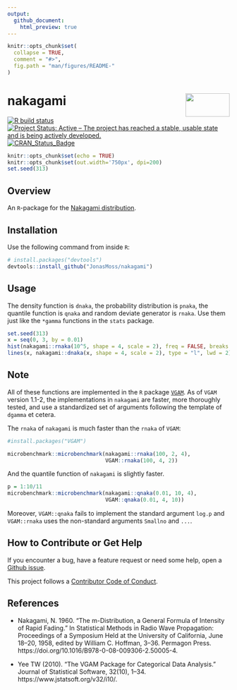 ```yaml
---
output:
  github_document:
    html_preview: true
---
```


<!-- README.md is generated from README.Rmd. Please edit that file -->

```r
knitr::opts_chunk$set(
  collapse = TRUE,
  comment = "#>",
  fig.path = "man/figures/README-"
)
```

# nakagami <img src="man/figures/logo.png" align="right" width="100" height="53.4" />
[![R build status](https://github.com/JonasMoss/nakagami/workflows/R-CMD-check/badge.svg)](https://github.com/JonasMoss/nakagami/actions)
[![Project Status: Active – The project has reached a stable, usable state and is being actively developed.](https://www.repostatus.org/badges/latest/active.svg)](https://www.repostatus.org/#active)
[![CRAN_Status_Badge](https://www.r-pkg.org/badges/version/nakagami)](https://cran.r-project.org/package=nakagami)

```r
knitr::opts_chunk$set(echo = TRUE)
knitr::opts_chunk$set(out.width='750px', dpi=200)
set.seed(313)
```

## Overview
An `R`-package for the [Nakagami distribution](https://en.wikipedia.org/wiki/Nakagami_distribution).

## Installation
Use the following command from inside `R`:
```r
# install.packages("devtools")
devtools::install_github("JonasMoss/nakagami")
```

## Usage

The density function is `dnaka`, the probability distribution is `pnaka`, 
the quantile function is `qnaka` and random deviate generator is `rnaka`. Use
them just like the `*gamma` functions in the `stats` package.

```r
set.seed(313)
x = seq(0, 3, by = 0.01)
hist(nakagami::rnaka(10^5, shape = 4, scale = 2), freq = FALSE, breaks = "FD")
lines(x, nakagami::dnaka(x, shape = 4, scale = 2), type = "l", lwd = 2)

```

## Note

All of these functions are implemented in the `R` package [`VGAM`](https://cran.r-project.org/package=VGAM). As of `VGAM` version 1.1-2, 
the implementations in `nakagami` are faster, more thoroughly tested, and use 
a standardized set of arguments following the template of `dgamma` et cetera.

The `rnaka` of `nakagami` is much faster than the `rnaka` of `VGAM`:
```r
#install.packages("VGAM")

microbenchmark::microbenchmark(nakagami::rnaka(100, 2, 4), 
                               VGAM::rnaka(100, 4, 2))


```

And the quantile function of `nakagami` is slightly faster.
```r
p = 1:10/11
microbenchmark::microbenchmark(nakagami::qnaka(0.01, 10, 4), 
                               VGAM::qnaka(0.01, 4, 10))
```

Moreover, `VGAM::qnaka` fails to implement the standard argument `log.p` and
`VGAM::rnaka` uses the non-standard arguments `Smallno` and `...`.

## How to Contribute or Get Help
If you encounter a bug, have a feature request or need some help, open a [Github issue](https://github.com/JonasMoss/nakagami/issues). 

This project follows a [Contributor Code of Conduct](https://www.contributor-covenant.org/version/1/4/code-of-conduct.html).

## References

* Nakagami, N. 1960. “The m-Distribution, a General Formula of Intensity of Rapid Fading.” In Statistical Methods in Radio Wave Propagation: Proceedings of a Symposium Held at the University of California, June 18–20, 1958, edited by William C. Hoffman, 3–36. Permagon Press. https://doi.org/10.1016/B978-0-08-009306-2.50005-4.

* Yee TW (2010). “The VGAM Package for Categorical Data Analysis.” Journal of Statistical Software, 32(10), 1–34. https://www.jstatsoft.org/v32/i10/.

